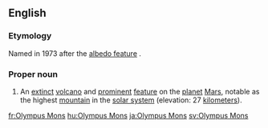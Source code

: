 ==English==

===Etymology===
Named in 1973 after the [[albedo feature]] {{m|en|Nix Olympica||Snows of Olympus}}.

{{wikipedia}}

===Proper noun===
{{en-proper noun|head=Olympus Mons}}

# {{lb|en|surface feature}} An [[extinct]] [[volcano]] and [[prominent]] [[feature]] on the [[planet]] [[Mars]], notable as the highest [[mountain]] in the [[solar system]] (elevation: 27 [[kilometers]]).

[[fr:Olympus Mons]]
[[hu:Olympus Mons]]
[[ja:Olympus Mons]]
[[sv:Olympus Mons]]